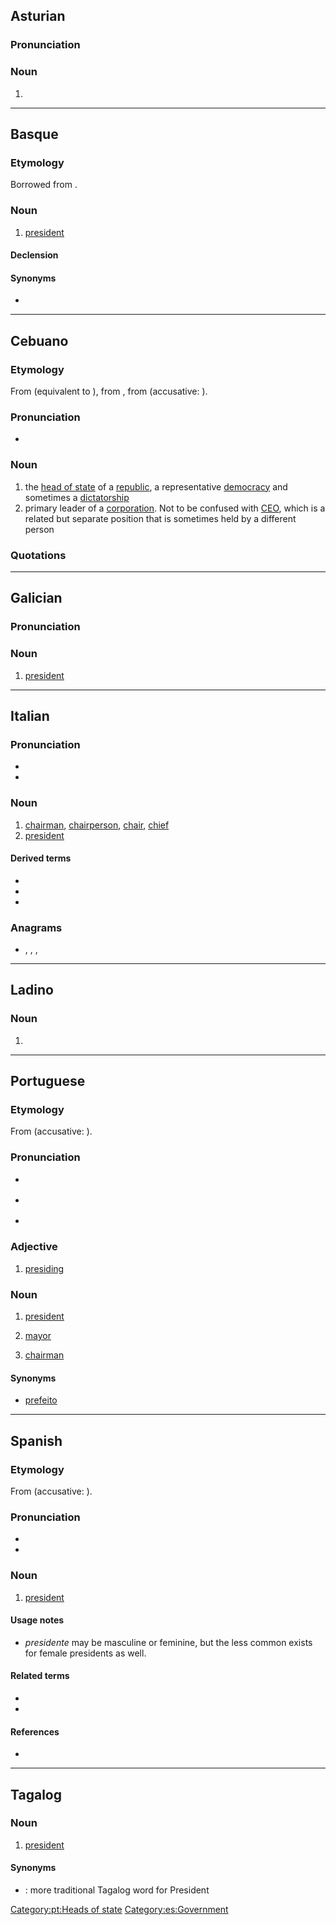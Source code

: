 {{also|présidente}}
==Asturian==

===Pronunciation===
{{rfp|ast}}

===Noun===
{{ast-noun|mf}}

# {{l|en|president}}

----

==Basque==

===Etymology===
Borrowed from {{bor|eu|es|presidente}}.

===Noun===
{{eu-noun}}

# [[president]]

====Declension====
{{eu-decl-anim noun|ab=1|kb=1}}

====Synonyms====
* {{l|eu|lehendakari}}

----

==Cebuano==

===Etymology===
From {{der|ceb|en|president}} (equivalent to {{af|ceb|president|-e|nocat=1}}), from {{der|ceb|fro|president}}, from {{der|ceb|la|praesidēns||presiding over; president, leader}} (accusative: {{m|la|praesidentem}}).

===Pronunciation===
* {{hyphenation|pre|si|den|te|lang=ceb}}

===Noun===
{{head|ceb|noun}}

# the [[head of state]] of a [[republic]], a representative [[democracy]] and sometimes a [[dictatorship]]
# primary leader of a [[corporation]]. Not to be confused with [[CEO]], which is a related but separate position that is sometimes held by a different person

===Quotations===
{{SeeCites}}

{{topics|ceb|Government|Heads of state|Occupations|People}}

----

==Galician==

===Pronunciation===
{{rfp|gl}}

===Noun===
{{gl-noun|m|f=presidenta}}

# [[president]]

----

==Italian==
{{wikipedia|lang=it}}

===Pronunciation===
* {{hyphenation|pre|si|dèn|te|lang=it}}
* {{audio|It-il presidente.ogg|Audio|lang=it}}

===Noun===
{{it-noun|m|g2=f|f=presidentessa}}

# [[chairman]], [[chairperson]], [[chair]], [[chief]]
# [[president]]

====Derived terms====
* {{l|it|presidenza}}
* {{l|it|presidenziale}}
* {{l|it|vicepresidente}}

===Anagrams===
* {{l|it|penderesti}}, {{l|it|perdentesi}}, {{l|it|prendetesi}}, {{l|it|rispedente}}

----
==Ladino==

===Noun===
{{lad-noun|mf|head=presidénte}}

# {{altform|prezidente|lang=lad}}

----

==Portuguese==
{{wikipedia|lang=pt}}

===Etymology===
From {{der|pt|la|praesidēns||presiding over; president, leader}} (accusative: {{m|la|praesidentem}}).

===Pronunciation===
* {{a|Brazil}} {{IPA|/pɾeziˈdẽtʃi/|lang=pt}}
* {{a|PT}} {{IPA|/pɾɨziˈdẽtɨ/|lang=pt}}
* {{hyphenation|pre|si|den|te|lang=pt}}

===Adjective===
{{pt-adj|president|e|comp=no}}

# [[presiding]]

===Noun===
{{pt-noun|mf|pl=presidentes|f=presidente|f2=presidenta}}

# [[president]]
# {{lb|pt|Portugal}} [[mayor]]
# [[chairman]]

====Synonyms====
* {{sense|mayor|Brazil}} [[prefeito]]

[[Category:pt:Heads of state]]

----

==Spanish==

===Etymology===
From {{der|es|la|praesidēns||presiding over; president, leader}} (accusative: {{m|la|praesidentem}}).

===Pronunciation===
* {{es-IPA}}
* {{hyphenation|pre|si|den|te|lang=es}}

===Noun===
{{es-noun|mf|f=presidente}}

# [[president]]
#: {{syn|es|mandatario|q1=broader meaning}}

====Usage notes====
* ''presidente'' may be masculine or feminine, but the less common {{m|es|presidenta}} exists for female presidents as well.

====Related terms====
* {{l|es|presidencia}}
* {{l|es|presidencial}}

====References====
* {{R:DRAE}}

[[Category:es:Government]]

----

==Tagalog==

===Noun===
{{tl-noun}}

# [[president]]

====Synonyms====
* {{l|tl|pangulo}}: more traditional Tagalog word for President